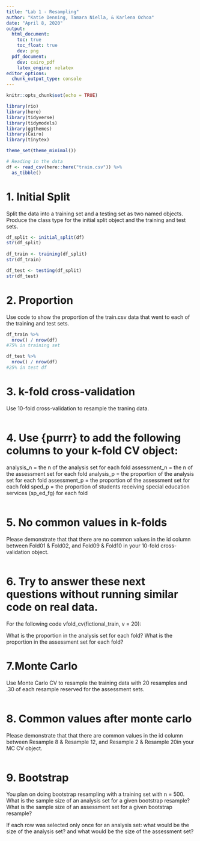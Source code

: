 ```yaml
---
title: "Lab 1 - Resampling"
author: "Katie Denning, Tamara Niella, & Karlena Ochoa"
date: "April 8, 2020"
output: 
  html_document:
    toc: true
    toc_float: true
    dev: png
  pdf_document:
    dev: cairo_pdf
    latex_engine: xelatex
editor_options: 
  chunk_output_type: console
---
```


```r
knitr::opts_chunk$set(echo = TRUE)

library(rio)
library(here)
library(tidyverse)
library(tidymodels)
library(ggthemes)
library(Cairo)
library(tinytex)

theme_set(theme_minimal())

# Reading in the data
df <- read_csv(here::here("train.csv")) %>% 
  as_tibble()
```

# 1. Initial Split

Split the data into a training set and a testing set as two named objects. 
Produce the class type for the initial split object and the training and test sets.

```r

df_split <- initial_split(df)
str(df_split)
  
df_train <- training(df_split)
str(df_train)

df_test <- testing(df_split)
str(df_test)

```

# 2. Proportion

Use code to show the proportion of the train.csv data that went to each of the training and test sets.

```r
df_train %>%
  nrow() / nrow(df)
#75% in training set

df_test %>%
  nrow() / nrow(df)
#25% in test df 
```

# 3. k-fold cross-validation

Use 10-fold cross-validation to resample the traning data.

```r


```

# 4. Use {purrr} to add the following columns to your k-fold CV object:
analysis_n = the n of the analysis set for each fold
assessment_n = the n of the assessment set for each fold
analysis_p = the proportion of the analysis set for each fold
assessment_p = the proportion of the assessment set for each fold
sped_p = the proportion of students receiving special education services (sp_ed_fg) for each fold

```r

```

# 5. No common values in k-folds

Please demonstrate that that there are no common values in the id column between Fold01 & Fold02, and Fold09 & Fold10 in your 10-fold cross-validation object.

```r


```

# 6. Try to answer these next questions without running similar code on real data.

For the following code vfold_cv(fictional_train, v = 20):

What is the proportion in the analysis set for each fold?
What is the proportion in the assessment set for each fold?

# 7.Monte Carlo

Use Monte Carlo CV to resample the training data with 20 resamples and .30 of each resample reserved for the assessment sets.

```r

```

# 8. Common values after monte carlo

Please demonstrate that that there are common values in the id column between Resample 8 & Resample 12, and Resample 2 & Resample 20in your MC CV object.

```r

```

# 9. Bootstrap

You plan on doing bootstrap resampling with a training set with n = 500.
What is the sample size of an analysis set for a given bootstrap resample?
What is the sample size of an assessment set for a given bootstrap resample?

If each row was selected only once for an analysis set:
what would be the size of the analysis set?
and what would be the size of the assessment set?